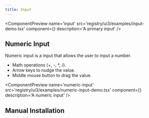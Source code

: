```yaml
---
title: Input
---
```



<ComponentPreview
  name='input'
  src='registry/ui3/examples/input-demo.tsx'
  component={<InputDemo />}
  description='A primary input'
/>

## Numeric Input

Numeric input is a input that allows the user to input a number.

- Math operations (+, -, \*, /).
- Arrow keys to nudge the value.
- Middle mouse button to drag the value.

<ComponentPreview
  name='numeric-input'
  src='registry/ui3/examples/numeric-input-demo.tsx'
  component={<NumericInputDemo />}
  description='A numeric input'
/>

## Manual Installation

<ComponentSource src='registry/ui3/ui/input.tsx' title='Input' language='tsx' />
